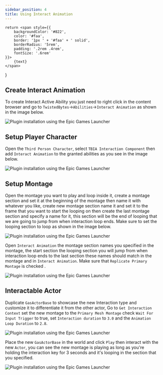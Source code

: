 ```yaml
---
sidebar_position: 4
title: Using Interact Animation
---
```

    return <span style={{
        backgroundColor: '#822',
        color: '#faa',
        border: '1px ' + '#faa' + ' solid',
        borderRadius: '5rem',
        padding: '.2rem .4rem',
        fontSize: '.6rem'
    }}>
        {text}
    </span>
}

## Create Interact Animation

To create Interact Active Ability you just need to right click in the 
content browser and go to `TwistedBytes`->`Abilities`->`Interact Animation` <Step text="1"/> 
as shown in the image below.

![Plugin installation using the Epic Games Launcher](_static/img/animation/01_create_interact_animation.png)


## Setup Player Character

Open the `Third Person Character`, select <Step text="1"/> `TBIA Interaction Component` then add `Interact Animation` to the granted abilities <Step text="2"/> as you see in the image below.

![Plugin installation using the Epic Games Launcher](_static/img/animation/02_grant_animation.png)

## Setup Montage 

Open the montage you want to play and loop inside it, create a montage section and set it at the beginning of the montage <Step text="1"/> then name it with whatever you like, create new montage section name it and set it to the frame that you want to start the looping on <Step text="2"/> then create the last montage section and specify a name for it, this section will be the end of looping <Step text="3"/> that we are going to jump from when interaction loop ends. Make sure to set the looping section to loop <Step text="4"/> as shown in the image below.

![Plugin installation using the Epic Games Launcher](_static/img/animation/03_montage_sections.png)

Open `Interact Animation` the montage section names you specified in the montage, the start section <Step text="1"/> the looping section you will jump from <Step text="2"/> when interaction loop ends to the last section <Step text="3"/> these names should match in the montage and in `Interact Animation`. Make sure that `Replicate Primary Montage` is checked <Step text="4"/>.

![Plugin installation using the Epic Games Launcher](_static/img/animation/04_animation_settings.png)

## Interactable Actor

Duplicate `GasActorBase` to showcase the new Interaction type and customize it to differentiate it from the other actor, Go to `Get Interaction Context` set the new montage <Step text="1"/> to the `Primary Mesh Montage` check <Step text="2"/> `Wait For Input Trigger` to true, set `Interaction duration` <Step text="3"/> to `3.0` and the `Animation Loop Duration` <Step text="4"/> to `2.8`.

![Plugin installation using the Epic Games Launcher](_static/img/animation/05_interaction_context.png)

Place the new `GasActorBase` in the world <Step text="1"/> and click `Play` then interact with the new `Actor`, you can see the new montage is playing as long as you're holding the interaction key for 3 seconds and it's looping in the section that you specified.

![Plugin installation using the Epic Games Launcher](_static/img/animation/06_play.png)

